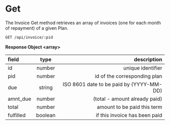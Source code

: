 # Get

The Invoice Get method retrieves an array of invoices (one for each month of repayment) of a given Plan.

```bash filename="Endpoints" copy
GET /api/invoice/:pid
```

**Response Object \<array\>**

| field     |  type   |                              description |
| :-------- | :-----: | ---------------------------------------: |
| id        | number  |                        unique identifier |
| pid       | number  |             id of the corresponding plan |
| due       | string  | ISO 8601 date to be paid by (YYYY-MM-DD) |
| amnt_due  | number  |            (total - amount already paid) |
| total     | number  |              amount to be paid this term |
| fulfilled | boolean |            if this invoice has been paid |
